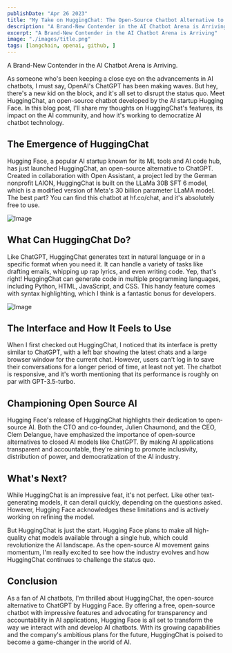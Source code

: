 ```yaml
---
publishDate: "Apr 26 2023"
title: "My Take on HuggingChat: The Open-Source Chatbot Alternative to ChatGPT That's Shaking Things Up"
description: "A Brand-New Contender in the AI Chatbot Arena is Arriving"
excerpt: "A Brand-New Contender in the AI Chatbot Arena is Arriving"
image: "./images/title.png"
tags: [langchain, openai, github, ]
---
```


A Brand-New Contender in the AI Chatbot Arena is Arriving.

As someone who's been keeping a close eye on the advancements in AI chatbots, I must say, OpenAI's ChatGPT has been making waves. But hey, there's a new kid on the block, and it's all set to disrupt the status quo. Meet HuggingChat, an open-source chatbot developed by the AI startup Hugging Face. In this blog post, I'll share my thoughts on HuggingChat's features, its impact on the AI community, and how it's working to democratize AI chatbot technology.

## The Emergence of HuggingChat

Hugging Face, a popular AI startup known for its ML tools and AI code hub, has just launched HuggingChat, an open-source alternative to ChatGPT. Created in collaboration with Open Assistant, a project led by the German nonprofit LAION, HuggingChat is built on the LLaMa 30B SFT 6 model, which is a modified version of Meta's 30 billion parameter LLaMA model. The best part? You can find this chatbot at hf.co/chat, and it's absolutely free to use.

![Image](images/10.png)

## What Can HuggingChat Do?

Like ChatGPT, HuggingChat generates text in natural language or in a specific format when you need it. It can handle a variety of tasks like drafting emails, whipping up rap lyrics, and even writing code. Yep, that's right! HuggingChat can generate code in multiple programming languages, including Python, HTML, JavaScript, and CSS. This handy feature comes with syntax highlighting, which I think is a fantastic bonus for developers.

![Image](images/20.png)

## The Interface and How It Feels to Use

When I first checked out HuggingChat, I noticed that its interface is pretty similar to ChatGPT, with a left bar showing the latest chats and a large browser window for the current chat. However, users can't log in to save their conversations for a longer period of time, at least not yet. The chatbot is responsive, and it's worth mentioning that its performance is roughly on par with GPT-3.5-turbo.

## Championing Open Source AI

Hugging Face's release of HuggingChat highlights their dedication to open-source AI. Both the CTO and co-founder, Julien Chaumond, and the CEO, Clem Delangue, have emphasized the importance of open-source alternatives to closed AI models like ChatGPT. By making AI applications transparent and accountable, they're aiming to promote inclusivity, distribution of power, and democratization of the AI industry.

## What's Next?

While HuggingChat is an impressive feat, it's not perfect. Like other text-generating models, it can derail quickly, depending on the questions asked. However, Hugging Face acknowledges these limitations and is actively working on refining the model.

But HuggingChat is just the start. Hugging Face plans to make all high-quality chat models available through a single hub, which could revolutionize the AI landscape. As the open-source AI movement gains momentum, I'm really excited to see how the industry evolves and how HuggingChat continues to challenge the status quo.

## Conclusion

As a fan of AI chatbots, I'm thrilled about HuggingChat, the open-source alternative to ChatGPT by Hugging Face. By offering a free, open-source chatbot with impressive features and advocating for transparency and accountability in AI applications, Hugging Face is all set to transform the way we interact with and develop AI chatbots. With its growing capabilities and the company's ambitious plans for the future, HuggingChat is poised to become a game-changer in the world of AI.